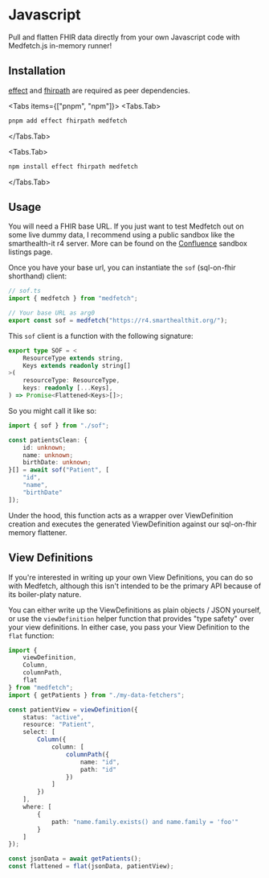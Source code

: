  
# Javascript
Pull and flatten FHIR data directly from your own Javascript code with Medfetch.js in-memory runner!

## Installation
[effect](https://effect.website/) and [fhirpath](https://hl7.github.io/fhirpath.js/) are required as peer dependencies.

<Tabs items={["pnpm", "npm"]}>
<Tabs.Tab>
```bash copy
pnpm add effect fhirpath medfetch
```
</Tabs.Tab>

<Tabs.Tab>
```bash copy
npm install effect fhirpath medfetch
```
</Tabs.Tab>
</Tabs>

## Usage
You will need a FHIR base URL. If you just want to test Medfetch out on some
live dummy data, I recommend using a public sandbox like the smarthealth-it r4 server.
More can be found on the [Confluence](https://confluence.hl7.org/spaces/FHIR/pages/35718859/Public+Test+Servers) sandbox listings page.

Once you have your base url, you can instantiate the `sof` (sql-on-fhir shorthand) client:

```ts
// sof.ts
import { medfetch } from "medfetch";

// Your base URL as arg0
export const sof = medfetch("https://r4.smarthealthit.org/");
```

This `sof` client is a function with the following signature:

```ts
export type SOF = <
    ResourceType extends string,
    Keys extends readonly string[]
>(
    resourceType: ResourceType,
    keys: readonly [...Keys],
) => Promise<Flattened<Keys>[]>;
```

So you might call it like so:

```ts
import { sof } from "./sof";

const patientsClean: {
    id: unknown;
    name: unknown;
    birthDate: unknown;
}[] = await sof("Patient", [
    "id",
    "name",
    "birthDate"
]);
```

Under the hood, this function acts as a wrapper over ViewDefinition creation and
executes the generated ViewDefinition against our sql-on-fhir memory flattener.

## View Definitions
If you're interested in writing up your own View Definitions, you can do so with Medfetch, although this 
isn't intended to be the primary API because of its boiler-platy nature.

You can either write up the ViewDefinitions as plain objects / JSON yourself, or use the
`viewDefinition` helper function that provides "type safety" over your view definitions.
In either case, you pass your View Definition to the `flat` function:

```ts
import { 
    viewDefinition,
    Column,
    columnPath,
    flat
} from "medfetch";
import { getPatients } from "./my-data-fetchers";

const patientView = viewDefinition({
    status: "active",
    resource: "Patient",
    select: [
        Column({
            column: [
                columnPath({
                    name: "id",
                    path: "id"
                })
            ]
        })
    ],
    where: [
        {
            path: "name.family.exists() and name.family = 'foo'"
        }
    ]
});

const jsonData = await getPatients();
const flattened = flat(jsonData, patientView);
```

